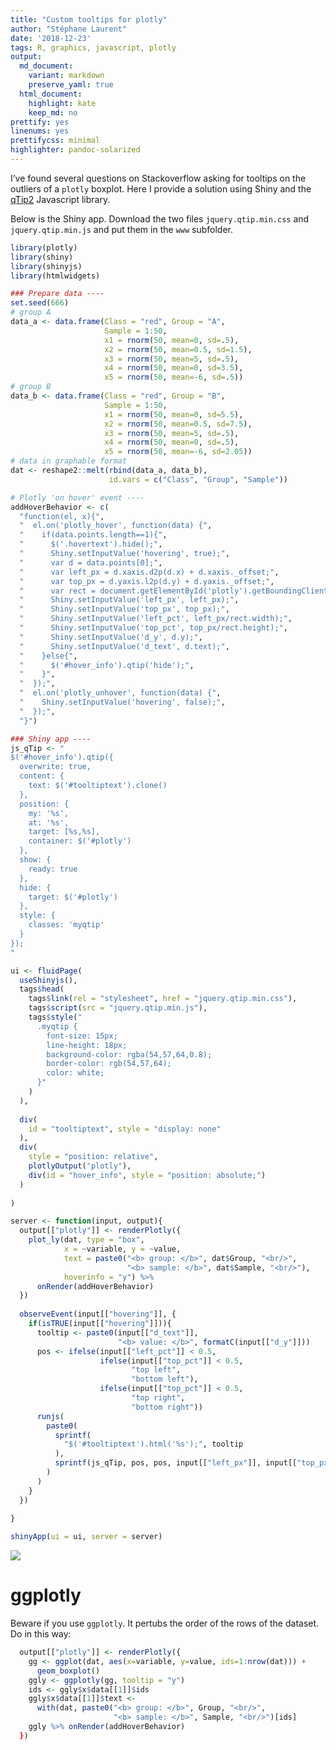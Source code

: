 ```yaml
---
title: "Custom tooltips for plotly"
author: "Stéphane Laurent"
date: '2018-12-23'
tags: R, graphics, javascript, plotly
output:
  md_document:
    variant: markdown
    preserve_yaml: true
  html_document:
    highlight: kate
    keep_md: no
prettify: yes
linenums: yes
prettifycss: minimal
highlighter: pandoc-solarized
---
```


I've found several questions on Stackoverflow asking for tooltips on the 
outliers of a `plotly` boxplot. 
Here I provide a solution using Shiny and the [qTip2](http://qtip2.com/) 
Javascript library.

Below is the Shiny app. Download the two files `jquery.qtip.min.css` and 
`jquery.qtip.min.js` and put them in the `www` subfolder.

```r
library(plotly)
library(shiny)
library(shinyjs)
library(htmlwidgets)

### Prepare data ----
set.seed(666)
# group A
data_a <- data.frame(Class = "red", Group = "A",
                     Sample = 1:50, 
                     x1 = rnorm(50, mean=0, sd=.5), 
                     x2 = rnorm(50, mean=0.5, sd=1.5), 
                     x3 = rnorm(50, mean=5, sd=.5), 
                     x4 = rnorm(50, mean=0, sd=3.5),
                     x5 = rnorm(50, mean=-6, sd=.5))
# group B
data_b <- data.frame(Class = "red", Group = "B",
                     Sample = 1:50, 
                     x1 = rnorm(50, mean=0, sd=5.5), 
                     x2 = rnorm(50, mean=0.5, sd=7.5), 
                     x3 = rnorm(50, mean=5, sd=.5), 
                     x4 = rnorm(50, mean=0, sd=.5),
                     x5 = rnorm(50, mean=-6, sd=2.05))
# data in graphable format
dat <- reshape2::melt(rbind(data_a, data_b), 
                      id.vars = c("Class", "Group", "Sample"))

# Plotly 'on hover' event ----
addHoverBehavior <- c(
  "function(el, x){",
  "  el.on('plotly_hover', function(data) {",
  "    if(data.points.length==1){",
  "      $('.hovertext').hide();",
  "      Shiny.setInputValue('hovering', true);",
  "      var d = data.points[0];",
  "      var left_px = d.xaxis.d2p(d.x) + d.xaxis._offset;",
  "      var top_px = d.yaxis.l2p(d.y) + d.yaxis._offset;",
  "      var rect = document.getElementById('plotly').getBoundingClientRect();",
  "      Shiny.setInputValue('left_px', left_px);",
  "      Shiny.setInputValue('top_px', top_px);",
  "      Shiny.setInputValue('left_pct', left_px/rect.width);",
  "      Shiny.setInputValue('top_pct', top_px/rect.height);",
  "      Shiny.setInputValue('d_y', d.y);",
  "      Shiny.setInputValue('d_text', d.text);",
  "    }else{",
  "      $('#hover_info').qtip('hide');",
  "    }",
  "  });",
  "  el.on('plotly_unhover', function(data) {",
  "    Shiny.setInputValue('hovering', false);",
  "  });",
  "}")

### Shiny app ----
js_qTip <- "
$('#hover_info').qtip({
  overwrite: true,
  content: {
    text: $('#tooltiptext').clone()
  },
  position: {
    my: '%s',
    at: '%s',
    target: [%s,%s],
    container: $('#plotly')
  },
  show: {
    ready: true
  },
  hide: {
    target: $('#plotly')
  },
  style: {
    classes: 'myqtip'
  }
});
"

ui <- fluidPage(
  useShinyjs(),
  tags$head(
    tags$link(rel = "stylesheet", href = "jquery.qtip.min.css"),
    tags$script(src = "jquery.qtip.min.js"),
    tags$style("
      .myqtip {
        font-size: 15px;
        line-height: 18px;
        background-color: rgba(54,57,64,0.8);
        border-color: rgb(54,57,64);
        color: white;
      }"
    )
  ),
  
  div(
    id = "tooltiptext", style = "display: none"
  ),
  div(
    style = "position: relative",
    plotlyOutput("plotly"),
    div(id = "hover_info", style = "position: absolute;")
  )
  
)

server <- function(input, output){
  output[["plotly"]] <- renderPlotly({
    plot_ly(dat, type = "box", 
            x = ~variable, y = ~value, 
            text = paste0("<b> group: </b>", dat$Group, "<br/>",
                          "<b> sample: </b>", dat$Sample, "<br/>"),
            hoverinfo = "y") %>%
      onRender(addHoverBehavior)
  })
  
  observeEvent(input[["hovering"]], {
    if(isTRUE(input[["hovering"]])){
      tooltip <- paste0(input[["d_text"]], 
                        "<b> value: </b>", formatC(input[["d_y"]]))
      pos <- ifelse(input[["left_pct"]] < 0.5,
                    ifelse(input[["top_pct"]] < 0.5, 
                           "top left",
                           "bottom left"),
                    ifelse(input[["top_pct"]] < 0.5,
                           "top right",
                           "bottom right"))
      runjs(
        paste0(
          sprintf(
            "$('#tooltiptext').html('%s');", tooltip
          ),
          sprintf(js_qTip, pos, pos, input[["left_px"]], input[["top_px"]])
        )
      )
    }
  })
  
}

shinyApp(ui = ui, server = server)
```

![](figures/plotlyTooltips.gif)

# ggplotly

Beware if you use `ggplotly`. It pertubs the order of the rows of the dataset. 
Do in this way:

```r
  output[["plotly"]] <- renderPlotly({
    gg <- ggplot(dat, aes(x=variable, y=value, ids=1:nrow(dat))) + 
      geom_boxplot()
    ggly <- ggplotly(gg, tooltip = "y")
    ids <- ggly$x$data[[1]]$ids
    ggly$x$data[[1]]$text <- 
      with(dat, paste0("<b> group: </b>", Group, "<br/>",
                       "<b> sample: </b>", Sample, "<br/>")[ids]
    ggly %>% onRender(addHoverBehavior)
  })
```